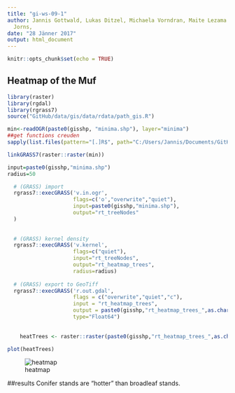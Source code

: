 ```yaml
---
title: "gi-ws-09-1"
author: Jannis Gottwald, Lukas Ditzel, Michaela Vorndran, Maite Lezama Valdez, Alexander
  Jorns,
date: "28 Jänner 2017"
output: html_document
---
```


```r
knitr::opts_chunk$set(echo = TRUE)
```

## Heatmap of the Muf

```r
library(raster)
library(rgdal)
library(rgrass7)
source("GitHub/data/gis/data/rdata/path_gis.R")

min<-readOGR(paste0(gisshp, "minima.shp"), layer="minima")
##get functions creuden
sapply(list.files(pattern="[.]R$", path="C:/Users/Jannis/Documents/GitHub/data/gis/code/msc-phygeo-class-of-2016-creuden-master/msc-phygeo-class-of-2016-creuden-master/fun/", full.names=TRUE), source)

linkGRASS7(raster::raster(min))

input=paste0(gisshp,"minima.shp")
radius=50

  # (GRASS) import
  rgrass7::execGRASS('v.in.ogr',  
                     flags=c('o',"overwrite","quiet"),
                     input=paste0(gisshp,"minima.shp"),
                     output="rt_treeNodes"
  )
  
  
  # (GRASS) kernel density
  rgrass7::execGRASS('v.kernel',  
                     flags=c("quiet"),
                     input="rt_treeNodes",
                     output="rt_heatmap_trees",
                     radius=radius)
  
  # (GRASS) export to GeoTiff
  rgrass7::execGRASS('r.out.gdal',  
                     flags = c("overwrite","quiet","c"),
                     input = "rt_heatmap_trees",
                     output = paste0(gisshp,"rt_heatmap_trees_",as.character(radius),".tif"),
                     type="Float64")
  
 
    heatTrees <- raster::raster(paste0(gisshp,"rt_heatmap_trees_",as.character(radius),".tif"))

plot(heatTrees)


```

![heatmap](heat.JPG)

##results
Conifer stands are "hotter" than broadleaf stands. 
